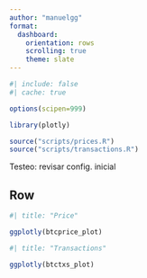 ```yaml
---
author: "manuelgg"
format:
  dashboard:
    orientation: rows
    scrolling: true
    theme: slate
---
```


```r
#| include: false
#| cache: true

options(scipen=999)

library(plotly)

source("scripts/prices.R")
source("scripts/transactions.R")

```

Testeo: revisar config. inicial

## Row

```r
#| title: "Price"

ggplotly(btcprice_plot)

```

```r
#| title: "Transactions"

ggplotly(btctxs_plot)

```


